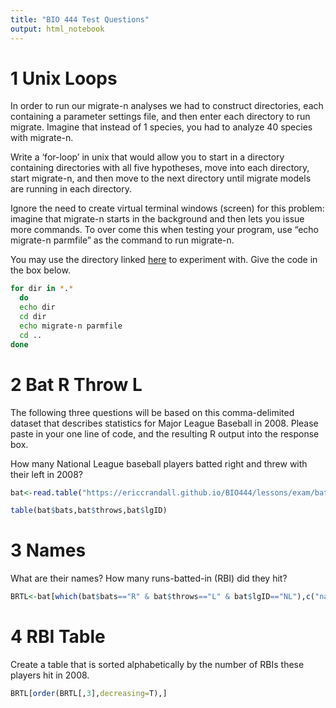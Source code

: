 ```yaml
---
title: "BIO 444 Test Questions"
output: html_notebook
---
```


# 1 Unix Loops
In order to run our migrate-n analyses we had to construct directories, each containing a parameter settings file, and then enter each directory to run migrate. Imagine that instead of 1 species, you had to analyze 40 species with migrate-n.

Write a 'for-loop' in unix that would allow you to start in a directory containing directories with all five hypotheses, move into each directory, start migrate-n, and then move to the next directory until migrate models are running in each directory.

Ignore the need to create virtual terminal windows (screen) for this problem: imagine that migrate-n starts in the background and then lets you issue more commands. To over come this when testing your program, use "echo migrate-n parmfile" as the command to run migrate-n.

You may use the directory linked [here](http://ericcrandall.github.io/lessons/exam/5_hypothesis.zip) to experiment with. Give the code in the box below.

```bash
for dir in *.*
  do
  echo dir
  cd dir
  echo migrate-n parmfile
  cd ..
done

```

# 2 Bat R Throw L
The following three questions will be based on this comma-delimited dataset that describes statistics for Major League Baseball in 2008. Please paste in your one line of code, and the resulting R output into the response box.

How many National League baseball players batted right and threw with their left in 2008?

```r
bat<-read.table("https://ericcrandall.github.io/BIO444/lessons/exam/batting_players08.txt", header=T, sep=",")

table(bat$bats,bat$throws,bat$lgID)
```
# 3 Names
What are their names? How many runs-batted-in (RBI) did they hit?

```r
BRTL<-bat[which(bat$bats=="R" & bat$throws=="L" & bat$lgID=="NL"),c("nameFirst","nameLast","RBI")]
```

# 4 RBI Table
Create a table that is sorted alphabetically by the number of RBIs these players hit in 2008.
```r
BRTL[order(BRTL[,3],decreasing=T),]
```

